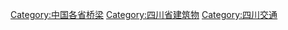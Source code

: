 [[Category:中国各省桥梁|Category:中国各省桥梁]]
[[Category:四川省建筑物|Category:四川省建筑物]]
[[Category:四川交通|Category:四川交通]]